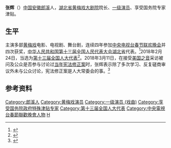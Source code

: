 '''张辉'''（{{bd|1962年|||}}）[[中国|中国]][[安徽|安徽]][[郎溪|郎溪]]人，[[湖北省|湖北省]][[黄梅戏大剧院|黄梅戏大剧院]]院长、[[一级演员|一级演员]]、享受国务院专家津贴。

==生平==
主演多部[[黄梅戏|黄梅戏]]电影、电视剧、舞台剧，连续四年参加[[中央电视台春节联欢晚会|中央电视台春节联欢晚会]]并四次获奖，[[中华人民共和国|中华人民共和国]][[第十三届全国人民代表大会|第十三届全国人民代表大会]][[湖北省|湖北省]]代表。<ref>{{cite web |title=张辉 |url=http://mxy.chinaxiaokang.com/wap/xianyu/xuanchengshi/langxixian/renwu/2020/0309/2397295.html |website=中国小康网 |accessdate=2020-09-15 |date=2020-03-09 }}{{Dead link}}</ref>2018年2月24日，当选为[[第十三届全国人大代表|第十三届全国人大代表]]<ref>{{Cite web|title=（受权发布）中华人民共和国第十三届全国人民代表大会代表名单-中新网|url=http://www.chinanews.com/gn/2018/02-25/8453959.shtml|accessdate=2021-02-13|work=中新网|archive-date=2018-02-27|archive-url=https://web.archive.org/web/20180227031724/http://www.chinanews.com/gn/2018/02-25/8453959.shtml|dead-url=no}}</ref>。2018年3月11日，在接受[[美国之音|美国之音]]采访被问及公众是否参与讨论过[[中华人民共和国宪法修正案_(2018年)|当年宪法修正案]]时，张辉表示除了多次学习、反复磋商审议外未与公众讨论，宪法修正案是人大常委会的事。<ref name="voa0312">{{cite news |author1=叶兵 |title=修宪实录: 有代表称未与公众讨论 指为达目的不择手段 |url=https://www.voachinese.com/a/news-two-sessions-delegates-admit-no-discussion-with-the-public-and-any-means-could-be-used-for-right-goals-20180312/4294870.html |accessdate=2020-09-15 |agency=美国之音 |date=2018-03-12 |archive-date=2020-11-04 |archive-url=https://web.archive.org/web/20201104081035/https://www.voachinese.com/a/news-two-sessions-delegates-admit-no-discussion-with-the-public-and-any-means-could-be-used-for-right-goals-20180312/4294870.html |dead-url=no }}</ref>

==参考资料==
{{reflist}}

{{DEFAULTSORT:Z}}
[[Category:郎溪人|Category:郎溪人]]
[[Category:黄梅戏演员|Category:黄梅戏演员]]
[[Category:一级演员_(戏曲)|Category:一级演员 (戏曲)]]
[[Category:享受国务院政府特殊津贴专家|Category:享受国务院政府特殊津贴专家]]
[[Category:第十三届全国人大代表|Category:第十三届全国人大代表]]
[[Category:中央電視台春節聯歡晚會人物|Category:中央電視台春節聯歡晚會人物]]
[[Category:张姓|H]]
